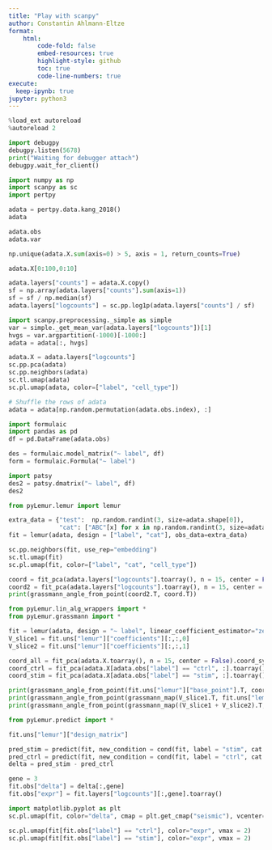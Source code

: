 ```yaml
---
title: "Play with scanpy"
author: Constantin Ahlmann-Eltze
format:
    html:
        code-fold: false
        embed-resources: true
        highlight-style: github
        toc: true 
        code-line-numbers: true 
execute:
  keep-ipynb: true
jupyter: python3
---
```



```python
%load_ext autoreload
%autoreload 2
```


```python
import debugpy
debugpy.listen(5678)
print("Waiting for debugger attach")
debugpy.wait_for_client()
```

```python
import numpy as np
import scanpy as sc
import pertpy 

adata = pertpy.data.kang_2018()
adata
```

```python
adata.obs
adata.var
```

```python
np.unique(adata.X.sum(axis=0) > 5, axis = 1, return_counts=True)
```

```python
adata.X[0:100,0:10]
```


```python
adata.layers["counts"] = adata.X.copy()
sf = np.array(adata.layers["counts"].sum(axis=1))
sf = sf / np.median(sf)
adata.layers["logcounts"] = sc.pp.log1p(adata.layers["counts"] / sf)
```

```python
import scanpy.preprocessing._simple as simple
var = simple._get_mean_var(adata.layers["logcounts"])[1]
hvgs = var.argpartition(-1000)[-1000:]
adata = adata[:, hvgs]
```


```python
adata.X = adata.layers["logcounts"]
sc.pp.pca(adata)
sc.pp.neighbors(adata)
sc.tl.umap(adata)
sc.pl.umap(adata, color=["label", "cell_type"])
```

```python
# Shuffle the rows of adata
adata = adata[np.random.permutation(adata.obs.index), :]
```

```python
import formulaic
import pandas as pd
df = pd.DataFrame(adata.obs)

des = formulaic.model_matrix("~ label", df)
form = formulaic.Formula("~ label")
```

```python
import patsy
des2 = patsy.dmatrix("~ label", df)
des2
```

```python
from pyLemur.lemur import lemur

extra_data = {"test":  np.random.randint(3, size=adata.shape[0]),
              "cat": ["ABC"[x] for x in np.random.randint(3, size=adata.shape[0])]}
fit = lemur(adata, design = ["label", "cat"], obs_data=extra_data)
```

```python
sc.pp.neighbors(fit, use_rep="embedding")
sc.tl.umap(fit)
sc.pl.umap(fit, color=["label", "cat", "cell_type"])
```

```python
coord = fit_pca(adata.layers["logcounts"].toarray(), n = 15, center = False).coord_system
coord2 = fit_pca(adata.layers["logcounts"].toarray(), n = 15, center = False).coord_system
print(grassmann_angle_from_point(coord2.T, coord.T))
```


```python
from pyLemur.lin_alg_wrappers import *
from pyLemur.grassmann import *

fit = lemur(adata, design = "~ label", linear_coefficient_estimator="zero")
V_slice1 = fit.uns["lemur"]["coefficients"][:,:,0]
V_slice2 = fit.uns["lemur"]["coefficients"][:,:,1]

coord_all = fit_pca(adata.X.toarray(), n = 15, center = False).coord_system
coord_ctrl = fit_pca(adata.X[adata.obs["label"] == "ctrl", :].toarray(), n = 15, center = False).coord_system
coord_stim = fit_pca(adata.X[adata.obs["label"] == "stim", :].toarray(), n = 15, center = False).coord_system

print(grassmann_angle_from_point(fit.uns["lemur"]["base_point"].T, coord_all.T))
print(grassmann_angle_from_point(grassmann_map(V_slice1.T, fit.uns["lemur"]["base_point"].T), coord_ctrl.T))
print(grassmann_angle_from_point(grassmann_map((V_slice1 + V_slice2).T, fit.uns["lemur"]["base_point"].T), coord_stim.T))
```



```python
from pyLemur.predict import *

fit.uns["lemur"]["design_matrix"]

```

```python
pred_stim = predict(fit, new_condition = cond(fit, label = "stim", cat = "B"))
pred_ctrl = predict(fit, new_condition = cond(fit, label = "ctrl", cat = "B"))
delta = pred_stim - pred_ctrl
```

```python
gene = 3
fit.obs["delta"] = delta[:,gene]
fit.obs["expr"] = fit.layers["logcounts"][:,gene].toarray()

import matplotlib.pyplot as plt
sc.pl.umap(fit, color="delta", cmap = plt.get_cmap("seismic"), vcenter=0)

sc.pl.umap(fit[fit.obs["label"] == "ctrl"], color="expr", vmax = 2)
sc.pl.umap(fit[fit.obs["label"] == "stim"], color="expr", vmax = 2)
```

```python
```

```python
```

